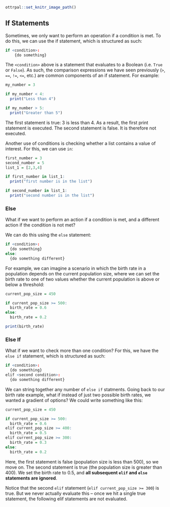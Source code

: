 ```r
ottrpal::set_knitr_image_path()
```

## If Statements

Sometimes, we only want to perform an operation if a condition is met. To do this, we can use the if statement, which is structured as such:

```r
if <condition>:
    {do something}
```

The `<condition>` above is a statement that evaluates to a Boolean (i.e. `True` or `False`). As such, the comparison expressions we have seen previously (`>`, `==`, `!=`, `<=`, etc.) are common components of an if statement. For example:

```r
my_number = 3

if my_number < 4:
  print("Less than 4")

if my_number > 5:
  print("Greater than 5")
```
  
The first statement is true: 3 is less than 4. As a result, the first print statement is executed. The second statement is false. It is therefore not executed.
  
Another use of conditions is checking whether a list contains a value of interest. For this, we can use `in`:
  
```r
first_number = 3
second_number = 5
list_1 = [2,3,4]

if first_number in list_1:
  print("first number is in the list")

if second_number in list_1:
  print("second number is in the list") 
```  
  
### Else 
  
What if we want to perform an action if a condition is met, and a different action if the condition is not met?

We can do this using the `else` statement:
  
```r
if <condition>:
  {do something}
else:
  {do something different}  
```  
  
For example, we can imagine a scenario in which the birth rate in a population depends on the current population size, where we can set the birth rate to one of two values whether the current population is above or below a threshold:  
  
```r
current_pop_size = 450

if current_pop_size >= 500:
  birth_rate = 0.6
else:
  birth_rate = 0.2

print(birth_rate)  
```  

### Else If 
  
What if we want to check more than one condition? For this, we have the `else if` statement, which is structured as such:

```r
if <condition>:
  {do something}
elif <second condition>:
  {do something different}
```  
  
We can string together any number of `else if` statments. Going back to our birth rate example, what if instead of just two possible birth rates, we wanted a gradient of options? We could write something like this:  
 
```r
current_pop_size = 450

if current_pop_size >= 500:
  birth_rate = 0.6
elif current_pop_size >= 400:
  birth_rate = 0.5
elif current_pop_size >= 300:
  birth_rate = 0.3
else:
  birth_rate = 0.2
```

Here, the first statement is false (population size is less than 500), so we move on. The second statement is true (the population size is greater than 400). We set the birth rate to 0.5, and **all subsequent `elif` and `else` statements are ignored**.

Notice that the second `elif` statement (`elif current_pop_size >= 300`) is true. But we never actually evaluate this – once we hit a single true statement, the following elif statements are not evaluated.



  
  
  
  
  
  
  
  
  
  
  
  
  
  
  
  
  